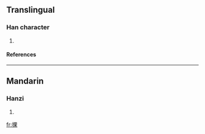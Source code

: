 ==Translingual==
===Han character===
{{Han char|rn=64|rad=手|as=08|sn=11|four=5609<sub>4</sub>|canj=手田木 (QWD), X手田木 (XQWD)}}
# {{defn|Han|sort=手08}}
====References====
{{Han ref|kx=0435.140|dkj=12206|dj=0784.310|hdz=31896.060|uh=6370|ud=25456|bh=D5A6|bd=54694}}
----
==Mandarin==
===Hanzi===
{{cmn-hanzi|pin=[[quán]] (quan2), [[wǒ]] (wo3)|wg=ch'üan<sup>2</sup>, wo<sup>3</sup>}}
# {{defn|Mandarin}}

[[fr:捰]]